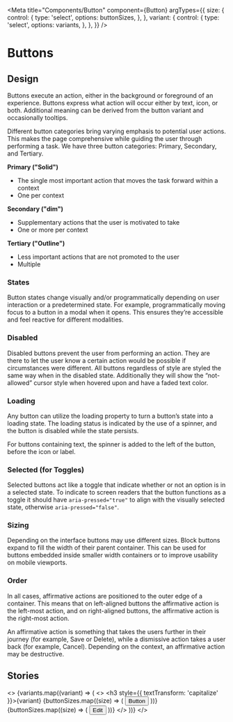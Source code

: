 <!-- Button.stories.mdx-->


<Meta
  title="Components/Button"
  component={Button}
  argTypes={{
    size: {
      control: {
        type: 'select',
        options: buttonSizes,
      },
    },
    variant: {
      control: {
        type: 'select',
        options: variants,
      },
    },
  }}
/>

# Buttons

<Canvas>
  <Story story={Default} />
</Canvas>

<ArgsTable of={Button} story="^" />

## Design

Buttons execute an action, either in the background or foreground of an experience. Buttons express what action will occur either by text, icon, or both. Additional meaning can be derived from the button variant and occasionally tooltips.

Different button categories bring varying emphasis to potential user actions. This makes the page comprehensive while guiding the user through performing a task. We have three button categories: Primary, Secondary, and Tertiary.

**Primary ("Solid")**

- The single most important action that moves the task forward within a context
- One per context

**Secondary ("dim")**

- Supplementary actions that the user is motivated to take
- One or more per context

**Tertiary ("Outline")**

- Less important actions that are not promoted to the user
- Multiple

### States

Button states change visually and/or programmatically depending on user interaction or a predetermined state. For example, programmatically moving focus to a button in a modal when it opens. This ensures they’re accessible and feel reactive for different modalities.

### Disabled

Disabled buttons prevent the user from performing an action. They are there to let the user know a certain action would be possible if circumstances were different. All buttons regardless of style are styled the same way when in the disabled state. Additionally they will show the “not-allowed” cursor style when hovered upon and have a faded text color.

### Loading

Any button can utilize the loading property to turn a button’s state into a loading state. The loading status is indicated by the use of a spinner, and the button is disabled while the state persists.

For buttons containing text, the spinner is added to the left of the button, before the icon or label.

### Selected (for Toggles)

Selected buttons act like a toggle that indicate whether or not an option is in a selected state. To indicate to screen readers that the button functions as a toggle it should have `aria-pressed="true"` to align with the visually selected state, otherwise `aria-pressed="false"`.

### Sizing

Depending on the interface buttons may use different sizes. Block buttons expand to fill the width of their parent container. This can be used for buttons embedded inside smaller width containers or to improve usability on mobile viewports.

### Order

In all cases, affirmative actions are positioned to the outer edge of a container. This means that on left-aligned buttons the affirmative action is the left-most action, and on right-aligned buttons, the affirmative action is the right-most action.

An affirmative action is something that takes the users further in their journey (for example, Save or Delete), while a dismissive action takes a user back (for example, Cancel). Depending on the context, an affirmative action may be destructive.

## Stories

<>
  {variants.map((variant) => (
    <>
      <h3 style={{ textTransform: 'capitalize' }}>{variant}</h3>
      <Canvas>
        {buttonSizes.map((size) => (
          <Button size={size} variant={variant}>
            Button
          </Button>
        ))}
      </Canvas>
      <Canvas>
        {buttonSizes.map((size) => (
          <Button size={size} variant={variant}>
            <Icon name="pen" className="mr-1.5" /> Edit
          </Button>
        ))}
      </Canvas>
    </>
  ))}
</>
